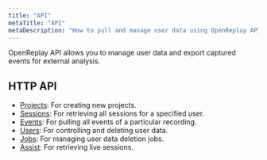 ```yaml
---
title: "API"
metaTitle: "API"
metaDescription: "How to pull and manage user data using OpenReplay API."
---
```


OpenReplay API allows you to manage user data and export captured events for external analysis.

## HTTP API
- [Projects](/api/projects): For creating new projects.
- [Sessions](/api/sessions): For retrieving all sessions for a specified user.
- [Events](/api/events): For pulling all events of a particular recording.
- [Users](/api/users): For controlling and deleting user data.
- [Jobs](/api/jobs): For managing user data deletion jobs.
- [Assist](/api/assist): For retrieving live sessions.
